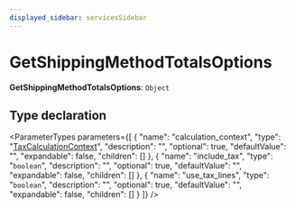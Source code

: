 ```yaml
---
displayed_sidebar: servicesSidebar
---
```



# GetShippingMethodTotalsOptions

 **GetShippingMethodTotalsOptions**: `Object`

## Type declaration

<ParameterTypes parameters={[
  {
    "name": "calculation_context",
    "type": "[TaxCalculationContext](TaxCalculationContext.mdx)",
    "description": "",
    "optional": true,
    "defaultValue": "",
    "expandable": false,
    "children": []
  },
  {
    "name": "include_tax",
    "type": "`boolean`",
    "description": "",
    "optional": true,
    "defaultValue": "",
    "expandable": false,
    "children": []
  },
  {
    "name": "use_tax_lines",
    "type": "`boolean`",
    "description": "",
    "optional": true,
    "defaultValue": "",
    "expandable": false,
    "children": []
  }
]} />
